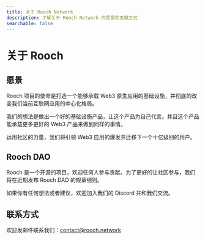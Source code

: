 ```yaml
---
title: 关于 Rooch Network
description: 了解关于 Rooch Network 的愿景和贡献方式
searchable: false
---
```


# 关于 Rooch

## 愿景

Rooch 项目的使命是打造一个能够承载 Web3 原生应用的基础设施，并彻底的改变我们当前互联网应用的中心化格局。

我们的想法是做出一个好的基础设施产品，让这个产品为自己代言。并且这个产品能承载更多更好的 Web3 产品来做到同样的事情。

运用社区的力量，我们将引领 Web3 应用的爆发并迁移下一个十亿级别的用户。

## Rooch DAO

Rooch 是一个开源的项目，欢迎任何人参与贡献。为了更好的让社区参与，我们将在近期发布 Rooch DAO 的规章细则。

如果你有任何想法或者建议，欢迎加入我们的 Discord 并和我们交流。

## 联系方式

欢迎发邮件联系我们：contact@rooch.network
